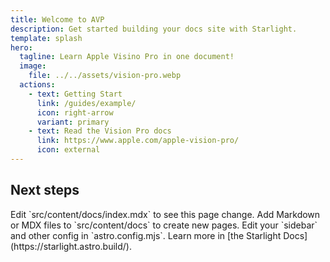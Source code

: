 ```yaml
---
title: Welcome to AVP
description: Get started building your docs site with Starlight.
template: splash
hero:
  tagline: Learn Apple Visino Pro in one document!
  image:
    file: ../../assets/vision-pro.webp
  actions:
    - text: Getting Start
      link: /guides/example/
      icon: right-arrow
      variant: primary
    - text: Read the Vision Pro docs
      link: https://www.apple.com/apple-vision-pro/
      icon: external
---
```



## Next steps

<CardGrid stagger>
  <Card title="Usage content" icon="pencil">
    Edit `src/content/docs/index.mdx` to see this page change.
  </Card>
  <Card title="Add new content" icon="add-document">
    Add Markdown or MDX files to `src/content/docs` to create new pages.
  </Card>
  <Card title="Configure your site" icon="setting">
    Edit your `sidebar` and other config in `astro.config.mjs`.
  </Card>
  <Card title="Read the docs" icon="open-book">
    Learn more in [the Starlight Docs](https://starlight.astro.build/).
  </Card>
</CardGrid>
